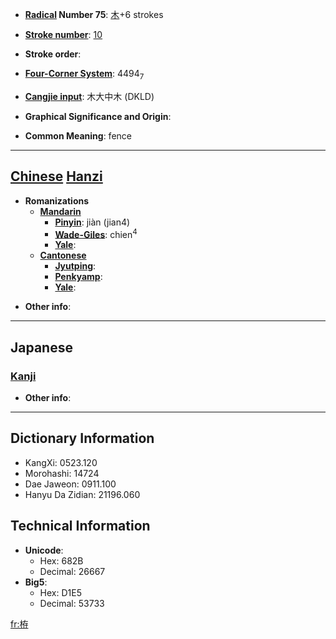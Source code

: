 * '''[[Wiktionary:Chinese radical index| Radical]] Number 75''': [[Wiktionary:Chinese radical index 木|木]]+6 strokes

* '''[[Wiktionary:Chinese total strokes index|Stroke number]]''': [[Wiktionary:Chinese total strokes index 10|10]]

* '''Stroke order''': 

* '''[[Wiktionary:Chinese four corner index|Four-Corner System]]''': 4494<sub>7</sub>

* '''[[Wiktionary:Chinese Cangjie index|Cangjie input]]''': 木大中木 (DKLD)

* '''Graphical Significance and Origin''': 

* '''Common Meaning''': fence

----

== [[Chinese]] [[Hanzi]] ==

* '''Romanizations'''
** '''[[Mandarin]]'''
*** '''[[Pinyin]]''': jiàn (jian4)
*** '''[[Wade-Giles]]''': chien<sup>4</sup>
*** '''[[Yale]]''': 
** '''[[Cantonese]]'''
*** '''[[Jyutping]]''':
*** '''[[Penkyamp]]''': 
*** '''[[Yale]]''': 

* '''Other info''': 

----

==Japanese==
===[[Kanji]]===
{{kanji|on readings=[[そん]] (son), [[せん]] (sen)
|kun readings=[[ふしずけ]] (fushizuke), [[かこみ]] (kakomi), [[まがき]] (magaki)
}}

* '''Other info''':  

----

== Dictionary Information ==

* KangXi: 0523.120
* Morohashi: 14724
* Dae Jaweon: 0911.100
* Hanyu Da Zidian: 21196.060

== Technical Information ==

* '''Unicode''':
** Hex: 682B
** Decimal: 26667
* '''Big5''':
** Hex: D1E5
** Decimal: 53733

[[fr:栫]]